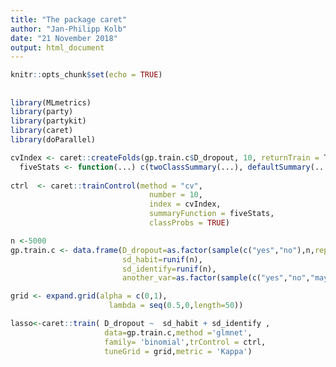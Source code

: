 ```yaml
---
title: "The package caret"
author: "Jan-Philipp Kolb"
date: "21 November 2018"
output: html_document
---
```


```r
knitr::opts_chunk$set(echo = TRUE)
```

## 

```r
library(MLmetrics)
library(party)
library(partykit)
library(caret)
library(doParallel)

```



```r
cvIndex <- caret::createFolds(gp.train.c$D_dropout, 10, returnTrain = T)
  fiveStats <- function(...) c(twoClassSummary(...), defaultSummary(...))
  
ctrl  <- caret::trainControl(method = "cv",
                               number = 10,
                               index = cvIndex,
                               summaryFunction = fiveStats,
                               classProbs = TRUE)
```



```r
n <-5000
gp.train.c <- data.frame(D_dropout=as.factor(sample(c("yes","no"),n,replace=T)),
                         sd_habit=runif(n),
                         sd_identify=runif(n),
                         another_var=as.factor(sample(c("yes","no","maybe"),n,replace=T)))
```


```r
grid <- expand.grid(alpha = c(0,1),
                      lambda = seq(0.5,0,length=50))
```


```r
lasso<-caret::train( D_dropout ~  sd_habit + sd_identify ,
                     data=gp.train.c,method ='glmnet',
                     family= 'binomial',trControl = ctrl,
                     tuneGrid = grid,metric = 'Kappa')
```

<!--
https://github.com/topepo/caret/issues/145

-->